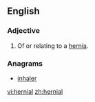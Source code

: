==English==

===Adjective===
{{en-adj|-}}

# Of or relating to a [[hernia]].

===Anagrams===
* [[inhaler#English|inhaler]]

[[vi:hernial]]
[[zh:hernial]]